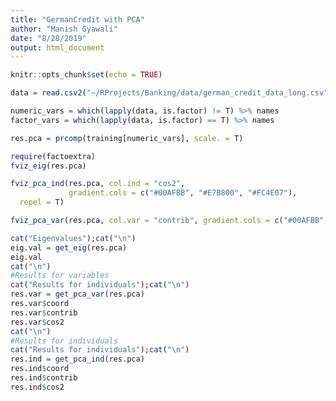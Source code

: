 ```yaml
---
title: "GermanCredit with PCA"
author: "Manish Gyawali"
date: "8/28/2019"
output: html_document
---
```


```r
knitr::opts_chunk$set(echo = TRUE)
```

```r
data = read.csv2("~/RProjects/Banking/data/german_credit_data_long.csv", sep = ",")
```

```r
numeric_vars = which(lapply(data, is.factor) != T) %>% names
factor_vars = which(lapply(data, is.factor) == T) %>% names
```

```r
res.pca = prcomp(training[numeric_vars], scale. = T)
```

```r
require(factoextra)
fviz_eig(res.pca)
```

```r
fviz_pca_ind(res.pca, col.ind = "cos2", 
             gradient.cols = c("#00AFBB", "#E7B800", "#FC4E07"),
  repel = T)
```

```r
fviz_pca_var(res.pca, col.var = "contrib", gradient.cols = c("#00AFBB", "#E7B800", "#FC4E07"), repel = T)
```

```r
cat("Eigenvalues");cat("\n")
eig.val = get_eig(res.pca)
eig.val
cat("\n")
#Results for variables
cat("Results for individuals");cat("\n")
res.var = get_pca_var(res.pca)
res.var$coord
res.var$contrib
res.var$cos2
cat("\n")
#Results for individuals
cat("Results for individuals");cat("\n")
res.ind = get_pca_ind(res.pca)
res.ind$coord
res.ind$contrib
res.ind$cos2

```

```r

```

